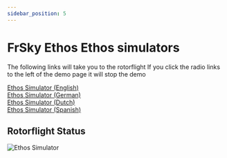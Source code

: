 ```yaml
---
sidebar_position: 5
---
```


# FrSky Ethos Ethos simulators 
The following links will take you to the rotorflight
If you click the radio links to the left of the demo page it will stop the demo

[Ethos Simulator (English)](https://ethos.studio1247.com/nightly16/X20PRO_FCC?backup=https:%2F%2Fgithub.com%2Frotorflight%2Frotorflight-lua-ethos-suite%2Fraw%2Frefs%2Fheads%2Fmaster%2Fdemo%2FETHOS_20250319-1830.zip&reset=all&language=en)  
[Ethos Simulator (German)](https://ethos.studio1247.com/nightly16/X20PRO_FCC?backup=https:%2F%2Fgithub.com%2Frotorflight%2Frotorflight-lua-ethos-suite%2Fraw%2Frefs%2Fheads%2Fmaster%2Fdemo%2FETHOS_20250319-1830.zip&reset=all&language=de)  
[Ethos Simulator (Dutch)](https://ethos.studio1247.com/nightly16/X20PRO_FCC?backup=https:%2F%2Fgithub.com%2Frotorflight%2Frotorflight-lua-ethos-suite%2Fraw%2Frefs%2Fheads%2Fmaster%2Fdemo%2FETHOS_20250319-1830.zip&reset=all&language=nl)  
[Ethos Simulator (Spanish)](https://ethos.studio1247.com/nightly16/X20PRO_FCC?backup=https:%2F%2Fgithub.com%2Frotorflight%2Frotorflight-lua-ethos-suite%2Fraw%2Frefs%2Fheads%2Fmaster%2Fdemo%2FETHOS_20250319-1830.zip&reset=all&language=es)  

## Rotorflight Status

![Ethos Simulator](./img/ethos-simulator.png)

